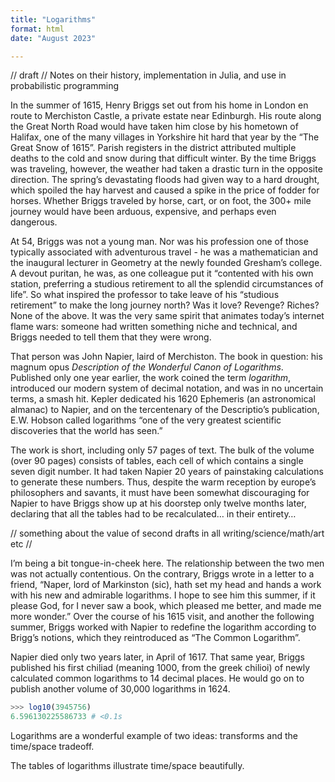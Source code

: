 ```yaml
---
title: "Logarithms"
format: html
date: "August 2023"

---
```


// draft // Notes on their history, implementation in Julia, and use in probabilistic programming

In the summer of 1615, Henry Briggs set out from his home in London en route to Merchiston Castle, a private estate near Edinburgh. His route along the Great North Road would have taken him close by his hometown of Halifax, one of the many villages in Yorkshire hit hard that year by the “The Great Snow of 1615”. Parish registers in the district attributed multiple deaths to the cold and snow during that difficult winter. By the time Briggs was traveling, however, the weather had taken a drastic turn in the opposite direction. The spring’s devastating floods had given way to a hard drought, which spoiled the hay harvest and caused a spike in the price of fodder for horses. Whether Briggs traveled by horse, cart, or on foot, the 300+ mile journey would have been arduous, expensive, and perhaps even dangerous.

At 54, Briggs was not a young man. Nor was his profession one of those typically associated with adventurous travel - he was a mathematician and the inaugural lecturer in Geometry at the newly founded Gresham's college. A devout puritan, he was, as one colleague put it “contented with his own station, preferring a studious retirement to all the splendid circumstances of life”. So what inspired the professor to take leave of his "studious retirement" to make the long journey north? Was it love? Revenge? Riches? None of the above. It was the very same spirit that animates today's internet flame wars: someone had written something niche and technical, and Briggs needed to tell them that they were wrong.

That person was John Napier, laird of Merchiston. The book in question: his magnum opus _Description of the Wonderful Canon of Logarithms_. Published only one year earlier, the work coined the term _logarithm_, introduced our modern system of decimal notation, and was in no uncertain terms, a smash hit. Kepler dedicated his 1620 Ephemeris (an astronomical almanac) to Napier, and on the tercentenary of the Descriptio’s publication, E.W. Hobson called logarithms "one of the very greatest scientific discoveries that the world has seen."

The work is short, including only 57 pages of text. The bulk of the volume (over 90 pages) consists of tables, each cell of which contains a single seven digit number. It had taken Napier 20 years of painstaking calculations to generate these numbers. Thus, despite the warm reception by europe's philosophers and savants, it must have been somewhat discouraging for Napier to have Briggs show up at his doorstep only twelve months later, declaring that all the tables had to be recalculated... in their entirety...

// something about the value of second drafts in all writing/science/math/art etc //

I'm being a bit tongue-in-cheek here. The relationship between the two men was not actually contentious. On the contrary, Briggs wrote in a letter to a friend, “Naper, lord of Markinston (sic), hath set my head and hands a work with his new and admirable logarithms. I hope to see him this summer, if it please God, for I never saw a book, which pleased me better, and made me more wonder.” Over the course of his 1615 visit, and another the following summer, Briggs worked with Napier to redefine the logarithm according to Brigg’s notions, which they reintroduced as “The Common Logarithm”. 

Napier died only two years later, in April of 1617. That same year, Briggs published his first chiliad (meaning 1000, from the greek chilioi) of newly calculated common logarithms to 14 decimal places. He would go on to publish another volume of 30,000 logarithms in 1624. 



```julia
>>> log10(3945756)
6.596130225586733 # <0.1s
```

Logarithms are a wonderful example of two ideas: transforms and the time/space tradeoff.

The tables of logarithms illustrate time/space beautifully. 






